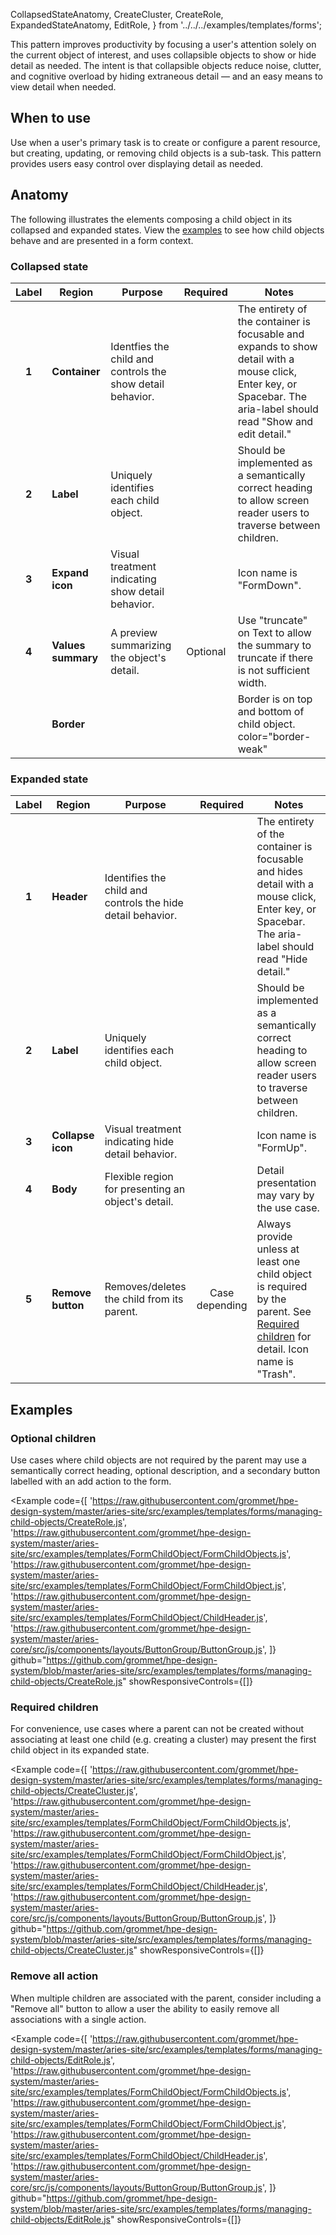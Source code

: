   CollapsedStateAnatomy,
  CreateCluster,
  CreateRole,
  ExpandedStateAnatomy,
  EditRole,
} from '../../../examples/templates/forms';

This pattern improves productivity by focusing a user's attention solely on the current
object of interest, and uses collapsible objects to show or hide detail as needed. The
intent is that collapsible objects reduce noise, clutter, and cognitive overload
by hiding extraneous detail &mdash; and an easy means to view detail when needed.

## When to use

Use when a user's primary task is to create or configure a parent resource, but creating,
updating, or removing child objects is a sub-task. This pattern provides users easy control
over displaying detail as needed.

## Anatomy

The following illustrates the elements composing a child object in its collapsed and expanded
states. View the [examples](#examples) to see how child objects behave and are presented in a form
context.

### Collapsed state

<Example plain>
  <CollapsedStateAnatomy />
</Example>

|                 Label                  | Region             | Purpose                                                    |                  Required                   | Notes                                                                                                                                                                |
| :------------------------------------: | ------------------ | ---------------------------------------------------------- | :-----------------------------------------: | -------------------------------------------------------------------------------------------------------------------------------------------------------------------- |
|                 **1**                  | **Container**      | Identfies the child and controls the show detail behavior. | <Checkmark a11yTitle="true" size="small" /> | The entirety of the container is focusable and expands to show detail with a mouse click, Enter key, or Spacebar. The aria-label should read "Show and edit detail." |
|                 **2**                  | **Label**          | Uniquely identifies each child object.                     | <Checkmark a11yTitle="true" size="small" /> | Should be implemented as a semantically correct heading to allow screen reader users to traverse between children.                                                   |
|                 **3**                  | **Expand icon**    | Visual treatment indicating show detail behavior.          | <Checkmark a11yTitle="true" size="small" /> | Icon name is "FormDown".                                                                                                                                             |
|                 **4**                  | **Values summary** | A preview summarizing the object's detail.                 |                  Optional                   | Use "truncate" on Text to allow the summary to truncate if there is not sufficient width.                                                                            |
| <Annotation target="5" kind="style" /> | **Border**         |                                                            | <Checkmark a11yTitle="true" size="small" /> | Border is on top and bottom of child object. color="border-weak"                                                                                                     |

### Expanded state

<Example plain>
  <ExpandedStateAnatomy />
</Example>

| Label | Region            | Purpose                                                     |                  Required                   | Notes                                                                                                                                                                 |
| :---: | ----------------- | ----------------------------------------------------------- | :-----------------------------------------: | --------------------------------------------------------------------------------------------------------------------------------------------------------------------- |
| **1** | **Header**        | Identifies the child and controls the hide detail behavior. | <Checkmark a11yTitle="true" size="small" /> | The entirety of the container is focusable and hides detail with a mouse click, Enter key, or Spacebar. The aria-label should read "Hide detail."                     |
| **2** | **Label**         | Uniquely identifies each child object.                      | <Checkmark a11yTitle="true" size="small" /> | Should be implemented as a semantically correct heading to allow screen reader users to traverse between children.                                                    |
| **3** | **Collapse icon** | Visual treatment indicating hide detail behavior.           | <Checkmark a11yTitle="true" size="small" /> | Icon name is "FormUp".                                                                                                                                                |
| **4** | **Body**          | Flexible region for presenting an object's detail.          | <Checkmark a11yTitle="true" size="small" /> | Detail presentation may vary by the use case.                                                                                                                         |
| **5** | **Remove button** | Removes/deletes the child from its parent.                  |               Case depending                | <span>Always provide unless at least one child object is required by the parent. See [Required children](#required-children) for detail.</span> Icon name is "Trash". |

## Examples

### Optional children

Use cases where child objects are not required by the parent may use a semantically correct
heading, optional description, and a secondary button labelled with an add action to the form.

<Example
  code={[
    'https://raw.githubusercontent.com/grommet/hpe-design-system/master/aries-site/src/examples/templates/forms/managing-child-objects/CreateRole.js',
    'https://raw.githubusercontent.com/grommet/hpe-design-system/master/aries-site/src/examples/templates/FormChildObject/FormChildObjects.js',
    'https://raw.githubusercontent.com/grommet/hpe-design-system/master/aries-site/src/examples/templates/FormChildObject/FormChildObject.js',
    'https://raw.githubusercontent.com/grommet/hpe-design-system/master/aries-site/src/examples/templates/FormChildObject/ChildHeader.js',
    'https://raw.githubusercontent.com/grommet/hpe-design-system/master/aries-core/src/js/components/layouts/ButtonGroup/ButtonGroup.js',
  ]}
  github="https://github.com/grommet/hpe-design-system/blob/master/aries-site/src/examples/templates/forms/managing-child-objects/CreateRole.js"
  showResponsiveControls={[]}
>
  <CreateRole />
</Example>

### Required children

For convenience, use cases where a parent can not be created without associating at least one
child (e.g. creating a cluster) may present the first child object in its expanded state.

<Example
  code={[
    'https://raw.githubusercontent.com/grommet/hpe-design-system/master/aries-site/src/examples/templates/forms/managing-child-objects/CreateCluster.js',
    'https://raw.githubusercontent.com/grommet/hpe-design-system/master/aries-site/src/examples/templates/FormChildObject/FormChildObjects.js',
    'https://raw.githubusercontent.com/grommet/hpe-design-system/master/aries-site/src/examples/templates/FormChildObject/FormChildObject.js',
    'https://raw.githubusercontent.com/grommet/hpe-design-system/master/aries-site/src/examples/templates/FormChildObject/ChildHeader.js',
    'https://raw.githubusercontent.com/grommet/hpe-design-system/master/aries-core/src/js/components/layouts/ButtonGroup/ButtonGroup.js',
  ]}
  github="https://github.com/grommet/hpe-design-system/blob/master/aries-site/src/examples/templates/forms/managing-child-objects/CreateCluster.js"
  showResponsiveControls={[]}
>
  <CreateCluster />
</Example>

### Remove all action

When multiple children are associated with the parent, consider including a "Remove all" button
to allow a user the ability to easily remove all associations with a single action.

<Example
  code={[
    'https://raw.githubusercontent.com/grommet/hpe-design-system/master/aries-site/src/examples/templates/forms/managing-child-objects/EditRole.js',
    'https://raw.githubusercontent.com/grommet/hpe-design-system/master/aries-site/src/examples/templates/FormChildObject/FormChildObjects.js',
    'https://raw.githubusercontent.com/grommet/hpe-design-system/master/aries-site/src/examples/templates/FormChildObject/FormChildObject.js',
    'https://raw.githubusercontent.com/grommet/hpe-design-system/master/aries-site/src/examples/templates/FormChildObject/ChildHeader.js',
    'https://raw.githubusercontent.com/grommet/hpe-design-system/master/aries-core/src/js/components/layouts/ButtonGroup/ButtonGroup.js',
  ]}
  github="https://github.com/grommet/hpe-design-system/blob/master/aries-site/src/examples/templates/forms/managing-child-objects/EditRole.js"
  showResponsiveControls={[]}
>
  <EditRole />
</Example>
